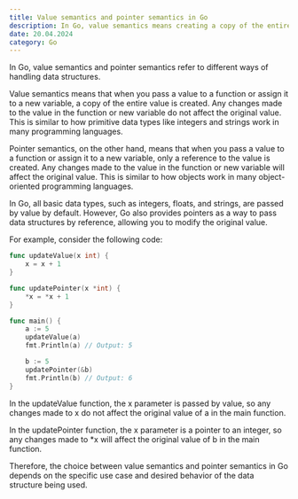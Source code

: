 ```yaml
---
title: Value semantics and pointer semantics in Go
description: In Go, value semantics means creating a copy of the entire value when passing it to a function or assigning it to a new variable, while pointer semantics means creating a reference to the value, allowing modifications to affect the original value.
date: 20.04.2024
category: Go
---
```


In Go, value semantics and pointer semantics refer to different ways of handling data structures.

Value semantics means that when you pass a value to a function or assign it to a new variable, a copy of the entire value is created. Any changes made to the value in the function or new variable do not affect the original value. This is similar to how primitive data types like integers and strings work in many programming languages.

Pointer semantics, on the other hand, means that when you pass a value to a function or assign it to a new variable, only a reference to the value is created. Any changes made to the value in the function or new variable will affect the original value. This is similar to how objects work in many object-oriented programming languages.

In Go, all basic data types, such as integers, floats, and strings, are passed by value by default. However, Go also provides pointers as a way to pass data structures by reference, allowing you to modify the original value.

For example, consider the following code:

```go
func updateValue(x int) {
    x = x + 1
}

func updatePointer(x *int) {
    *x = *x + 1
}

func main() {
    a := 5
    updateValue(a)
    fmt.Println(a) // Output: 5

    b := 5
    updatePointer(&b)
    fmt.Println(b) // Output: 6
}
```

In the updateValue function, the x parameter is passed by value, so any changes made to x do not affect the original value of a in the main function.

In the updatePointer function, the x parameter is a pointer to an integer, so any changes made to \*x will affect the original value of b in the main function.

Therefore, the choice between value semantics and pointer semantics in Go depends on the specific use case and desired behavior of the data structure being used.
